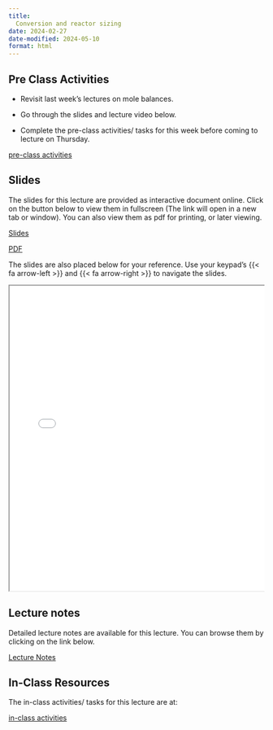 ```yaml
---
title: 
  Conversion and reactor sizing
date: 2024-02-27
date-modified: 2024-05-10
format: html
---
```


## Pre Class Activities

- Revisit last week's lectures on mole balances.  

- Go through the slides and lecture video below. 

- Complete the pre-class activities/ tasks for this week before coming to lecture on Thursday.  

:::{.grid}
::: {.g-col-5}

[pre-class activities](../../notes/02-conversion-and-reactor-sizing/pre-class-activities.qmd){.btn .btn-success .btn-lg role="button"}

:::
:::

## Slides

The slides for this lecture are provided as interactive document online. Click
on the button below to view them in fullscreen (The link will open in a new tab
or window). You can also view them as pdf for printing, or later viewing.  

:::{.grid}
::: {.g-col-1}
[Slides](../../slides/02-conversion-and-reactor-sizing/index.qmd){target="_blank" .btn .btn-success .btn-lg role="button"}

:::

::: {.g-col-1}
[PDF](../../slides/02-conversion-and-reactor-sizing/02-conversion-and-reactor-sizing.pdf){target="_blank" .btn .btn-info .btn-lg role="button"}

:::
:::

The slides are also placed below for your reference. Use your keypad's
{{< fa arrow-left >}} and {{< fa arrow-right >}} to navigate the slides.

::: {.container style="position: relative;overflow: hidden;width:
100%;min-height:600px;"}
<iframe src="../../slides/02-conversion-and-reactor-sizing/"
style="position=absolute;top: 0;left: 0;bottom: 0;right: 0;width:
100%;min-height:600px;"></iframe>
:::

<!--
## Videos

::: {.panel-tabset}
## Overview of chemical reaction engineering
{{< video https://www.youtube.com/embed/e3H5DPYlOF8 >}}

:::
-->

## Lecture notes

Detailed lecture notes are available for this lecture. 
You can browse them by
clicking on the link below. 

:::{.grid}
::: {.g-col-3}
[Lecture Notes](../../notes/02-conversion-and-reactor-sizing/Ranjeet_Notes_Fogler_Chapter 02 - Conversion and reactor sizing.pdf){.btn .btn-success .btn-lg role="button"}

:::
:::


## In-Class Resources

The in-class activities/ tasks for this lecture are at:

:::{.grid}
::: {.g-col-5}

[in-class activities](../../notes/02-conversion-and-reactor-sizing/in-class-activities.qmd){.btn .btn-success .btn-lg role="button"}

:::
:::






